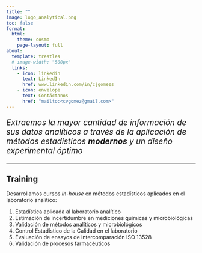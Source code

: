 ```yaml
---
title: ""
image: logo_analytical.png
toc: false
format:
  html: 
    theme: cosmo
    page-layout: full
about:
  template: trestles
  # image-width: "500px"
  links:
    - icon: linkedin
      text: LinkedIn
      href: www.linkedin.com/in/cjgomezs
    - icon: envelope
      text: Contáctanos
      href: "mailto:<cvgomez@gmail.com>"
---
```


<!-- ::: {style="font-size: 1.5em;"} -->
<!-- <span style="font-family: Cascadia Code;"><strong>Estadística aplicada en Química</strong></span> -->
<!-- ::: -->

::: {style="font-size: 1.5em;"}
_Extraemos la mayor cantidad de información de sus datos analíticos a través de
 la aplicación de métodos estadísticos **modernos** y un diseño experimental óptimo_
:::

---



## Training

Desarrollamos cursos _in-house_ en métodos estadísticos aplicados en el 
laboratorio analítico:

1. Estadística aplicada al laboratorio analítico
2. Estimación de incertidumbre en mediciones químicas y microbiológicas
3. Validación de métodos analíticos y microbiológicos
4. Control Estadístico de la Calidad en el laboratorio
5. Evaluación de ensayos de intercomparación ISO 13528
6. Validación de procesos farmacéuticos




